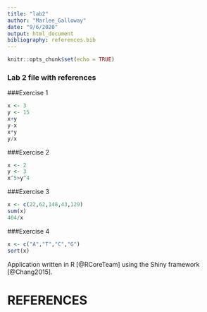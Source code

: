```yaml
---
title: "lab2"
author: "Marlee_Galloway"
date: "9/6/2020"
output: html_document
bibliography: references.bib
---
```


```r
knitr::opts_chunk$set(echo = TRUE)
```

### Lab 2 file with references

###Exercise 1
```r
x <- 3
y <- 15
x+y
y-x
x*y
y/x
```
###Exercise 2

```r
x <- 2
y <- 3
x^5>y^4
```
###Exercise 3

```r
x <- c(22,62,148,43,129)
sum(x)
404/x
```
###Exercise 4

```r
x <- c("A","T","C","G")
sort(x)
```

Application written in R [@RCoreTeam] using the Shiny framework [@Chang2015].

# REFERENCES
